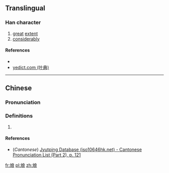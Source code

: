 ==Translingual==

===Han character===
{{Han char|rn=67|rad=文|as=07|sn=11|four=|canj=YKIAV|ids=⿰文良}}

# [[great]] [[extent]]
# [[considerably]]

====References====
* {{Han ref|kx=0477.091|hdz=32170.131|uh=658F|ud=25999}}
*[http://yedict.com/htm/65/658F.htm yedict.com (叶典)]

----

==Chinese==
{{zh-forms}}

===Pronunciation===
{{zh-pron
|m=láng
|c=loeng4
|mc=
|oc=
|ma=
|cat=
}}

===Definitions===
# {{rfdef|lang=zh}}

====References====
*(''Cantonese'') [http://www.iso10646hk.net/jp/document/download.jsp Jyutping Database (iso10646hk.net) - Cantonese Pronunciation List (Part 2), p. 121]

[[fr:斏]]
[[pl:斏]]
[[zh:斏]]